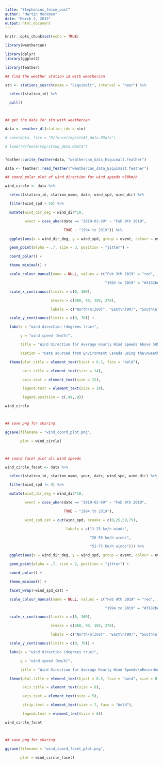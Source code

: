 ```yaml
---
title: "Stephanies_fence_post"
author: "Martin Monkman"
date: "March 2, 2019"
output: html_document
---
```


```r
knitr::opts_chunk$set(echo = TRUE)
```


```r
library(weathercan)

library(dplyr)
library(ggplot2)

library(feather)

```


```r
## find the weather station id with weathercan

stn <- stations_search(name = "Esquimalt", interval = "hour") %>% 

  select(station_id) %>% 

  pull()



## get the data for stn with weathercan

data <- weather_dl(station_ids = stn)

# save(data, file = "R/fence/tmp/stn52_data.RData")

# load("R/fence/tmp/stn52_data.RData")


feather::write_feather(data, "weathercan_data_Esquimalt.feather")
```


```r

data <- feather::read_feather("weathercan_data_Esquimalt.feather")

```


```r
## coord_polar plot of wind direction for wind speeds >50km/h

wind_circle <- data %>% 

  select(station_id, station_name, date, wind_spd, wind_dir) %>% 

  filter(wind_spd > 50) %>%

  mutate(wind_dir_deg = wind_dir*10,

         event = case_when(date == "2019-02-09" ~ "Feb 9th 2019",

                           TRUE ~ "1994 to 2019")) %>% 

  ggplot(aes(x = wind_dir_deg, y = wind_spd, group = event, colour = event)) +

  geom_point(alpha = .7, size = 3, position = "jitter") +

  coord_polar() +

  theme_minimal() +

  scale_colour_manual(name = NULL, values = c("Feb 9th 2019" = "red",

                                              "1994 to 2019" = "#3182bd")) +

  scale_x_continuous(limits = c(0, 360),

                     breaks = c(360, 90, 180, 270),

                     labels = c("North\n(360)", "East\n(90)", "South\n(180)", "West\n(270)")) +

  scale_y_continuous(limits = c(0, 70)) +

  labs(x = "wind direction (degrees true)",

       y = "wind speed (km/h)",

       title = "Wind Direction for Average Hourly Wind Speeds Above 50km/h\nRecorded at Esquimalt Harbour (1994-2019)",

       caption = "Data sourced from Environment Canada using the\nweathercan R package on February 20th 2019") +

  theme(plot.title = element_text(hjust = 0.5, face = "bold"),

        axis.title = element_text(size = 14),

        axis.text = element_text(size = 12),

        legend.text = element_text(size = 14),

        legend.position = c(.99,.9))

wind_circle



## save png for sharing

ggsave(filename = "wind_coord_plot.png",

       plot = wind_circle)



## coord facet plot all wind speeds

wind_circle_facet <- data %>% 

  select(station_id, station_name, year, date, wind_spd, wind_dir) %>% 

  filter(wind_spd != 0) %>%

  mutate(wind_dir_deg = wind_dir*10,

         event = case_when(date == "2019-02-09" ~ "Feb 9th 2019",

                           TRUE ~ "1994 to 2019"),

         wind_spd_cat = cut(wind_spd, breaks = c(0,25,50,75),

                            labels = c("1-25 km/h winds",

                                       "26-50 km/h winds",

                                       "51-75 km/h winds"))) %>% 

  ggplot(aes(x = wind_dir_deg, y = wind_spd, group = event, colour = event)) +

  geom_point(alpha = .7, size = 2, position = "jitter") +

  coord_polar() +

  theme_minimal() +

  facet_wrap(~wind_spd_cat) +

  scale_colour_manual(name = NULL, values = c("Feb 9th 2019" = "red",

                                              "1994 to 2019" = "#3182bd")) +

  scale_x_continuous(limits = c(0, 360),

                     breaks = c(360, 90, 180, 270),

                     labels = c("North\n(360)", "East\n(90)", "South\n(180)", "West\n(270)")) +

  scale_y_continuous(limits = c(0, 70)) +

  labs(x = "wind direction (degrees true)",

       y = "wind speed (km/h)",

       title = "Wind Direction for Average Hourly Wind Speeds\nRecorded at Esquimalt Harbour (1994-2019)") +

  theme(plot.title = element_text(hjust = 0.5, face = "bold", size = 8),

        axis.title = element_text(size = 8),

        axis.text = element_text(size = 5),

        strip.text = element_text(size = 7, face = "bold"),

        legend.text = element_text(size = 6))

wind_circle_facet



## save png for sharing

ggsave(filename = "wind_coord_facet_plot.png",

       plot = wind_circle_facet)

```


